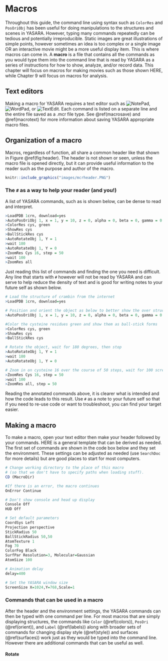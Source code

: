 # Macros

Throughout this guide, the command line using syntax such as `ColorRes` and `PosOriObj` has been useful for doing manipulations to the structures and scenes in YASARA. However, typing many commands repeatedly can be tedious and potentially irreproducible. Static images are great illustrations of simple points, however sometimes an idea is too complex or a single image OR an interactive movie might be a more useful display item. This is where macros can come in. A **macro** is a file that contains all the commands as you would type them into the command line that is read by YASARA as a series of instructions for how to show, analyze, and/or record data. This chapter will focus on macros for making movies such as those shown HERE, while Chapter 9 will focus on macros for analysis.

## Text editors

Making a macro for YASARA requires a text editor such as ![NotePad](https://en.wikipedia.org/wiki/Microsoft_Notepad), ![WordPad](https://en.wikipedia.org/wiki/WordPad), or ![TextEdit](https://support.apple.com/guide/textedit/welcome/mac). Each command is listed on a separate line and the entire file saved as a .mcr file type.  See \@ref(macrosave) and \@ref(macrotext) for more information about saving YASARA appropriate macro files. 

## Organization of a macro {#macro}

Macros, regardless of function, all share a common header like that shown in Figure \@ref(fig:header). The header is not shown or seen, unless the macro file is opened directly, but it can provide useful information to the reader such as the purpose and author of the macro.

```r

knitr::include_graphics("images/mcrheader.PNG")

```

### The `#` as a way to help your reader (and you!)

A list of YASARA commands, such as is shown below, can be dense to read and interpret.

```r
>LoadPDB 1crn, download=yes
>AutoPosOriObj 1, x = 1, y = 10, z = 0, alpha = 0, beta = 0, gamma = 0
>ColorRes cys, green
>ShowRes cys
>BallStickRes cys
>AutoRotateObj 1, Y = 1
>wait 180
>AutoRotateObj 1, Y = 0
>ZoomRes Cys 16, step = 50
>wait 100
>ZoomRes all

```

Just reading this list of commands and finding the one you need is difficult. Any line that starts with `#` however will not be read by YASARA and can serve to help reduce the density of text and is good for writing notes to your future self as shown below.

```r
# Load the structure of crambin from the internet
>LoadPDB 1crn, download=yes

# Position and orient the object as below to better show the over structure
>AutoPosOriObj 1, x = 1, y = 10, z = 0, alpha = 0, beta = 0, gamma = 0

#Color the cysteine residues green and show them as ball-stick forms
>ColorRes cys, green
>ShowRes cys
>BallStickRes cys

# Rotate the object, wait for 180 degrees, then stop
>AutoRotateObj 1, Y = 1
>wait 180
>AutoRotateObj 1, Y = 0

# Zoom in on cysteine 16 over the course of 50 steps, wait for 100 screen refreshes, then zoom out
>ZoomRes Cys 16, step = 50
>wait 100
>ZoomRes all, step = 50

```

Reading the annotated commands above, it is clearer what is intended and how the code leads to this result. Use `#` as a note to your future self so that if you need to re-use code or want to troubleshoot, you can find your target easier.

## Making a macro

To make a macro, open your text editor then make your header followed by your commands. HERE is a general template that can be derived as needed. The first set of commands are shown in the code box below and they set the environment. These settings can be adjusted as needed (use `SearchDoc` for more details) but are good places to start for most computers.

```r

# Change working directory to the place of this macro
# (so that we don't have to specify paths when loading stuff).
CD (MacroDir)

#If there is an error, the macro continues
OnError Continue

# Don't show console and head up display
Console Off
HUD Off

# Set default parameters
CoordSys Left
Projection perspective
StickRadius 50
BallStickRadius 50,50
AtomTexture 1
Fog 70
ColorFog Black
SurfPar Resolution=3, Molecular=Gaussian
AtomSize 100

# Animation delay
delay=400

# Set the YASARA window size
ScreenSize X=1024,Y=768,Scale=1

```

### Commands that can be used in a macro

After the header and the environment settings, the YASARA commands can then be typed with one command per line. For most macros that are simply displaying structures, the commands like `Color` (\@ref(colors)), `PosOri` (\@ref(orient)), and `Label` (\@ref(labels)) along with broader sets of commands for changing display style (\@ref(style)) and surfaces (\@ref(surfaces)) work just as they would be typed into the command line. However there are additional commands that can be useful as well. 

#### Rotate {#rotate}

